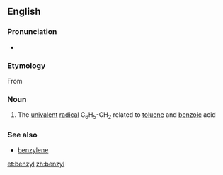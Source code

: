 ==English==

===Pronunciation===
*{{audio|en-us-benzyl.ogg|Audio (US)}}

===Etymology===
From {{confix|benz|yl}}

===Noun===
{{en-noun}}

# {{organic chemistry|especially in combination}} The [[univalent]] [[radical]] C<sub>6</sub>H<sub>5</sub>-CH<sub>2</sub> related to [[toluene]] and [[benzoic]] acid

===See also===
*[[benzylene]]

[[et:benzyl]]
[[zh:benzyl]]